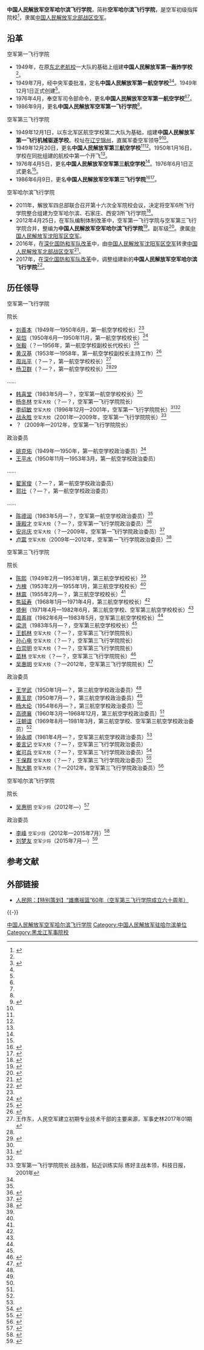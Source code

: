 {{高校
|名称    =中国人民解放军空军哈尔滨飞行学院
|外文名  =PLA Air Force Harbin Flight Academy
|图像    =[[File:China_Emblem_PLA.svg|200px]]
|图像说明=
|校训    =
|建校    =2017年
|闭校    =
|类型    =军事高校
|校长    =
|院长    =
|书记    =
|教师    =
|职工    =
|学生    =
|地址    ={{CHN}}[[黑龙江省|黑龙江省]][[哈尔滨市|哈尔滨市]]
|校园环境=
|面积    =
|代表色  =
|隶属    =
|邮编    =
|电话    =
|网站    =
|标志    =
|脚注    =
}}

'''中国人民解放军空军哈尔滨飞行学院'''，简称'''空军哈尔滨飞行学院'''，是空军初级指挥院校<ref name=mod>{{Cite web|url=http://www.mod.gov.cn/service/2009-09/09/content_4086518.htm|title=飞行学院介绍：空军第一飞行学院|accessdate=2017-09-14|author=|date=2009-09-09|publisher=中华人民共和国国防部|archive-date=2020-11-04|archive-url=https://web.archive.org/web/20201104091519/http://www.mod.gov.cn/service/2009-09/09/content_4086518.htm|dead-url=no}}</ref>，隶属[[中国人民解放军北部战区空军|中国人民解放军北部战区空军]]。

==沿革==
;空军第一飞行学院
*1949年，在原[[东北民主联军航空学校|东北老航校]]一大队的基础上组建'''中国人民解放军第一轰炸学校'''<ref name=mod/>。
*1949年7月，经中央军委批准，定名'''中国人民解放军第一航空学校'''<ref name=hljszjsz> {{Cite book | author =黑龙江省地方志编纂委员会  | title = 黑龙江省志·军事志 | location =  | publisher =黑龙江人民出版社  | date = 1994年 | pages = 114-115 | ISBN =  | accessdate =  | url =  | language =  | quote =  }} </ref><ref name=mod/>。1949年12月1日正式创建<ref name=lishm/>。
*1976年4月，奉空军司令部命令，更名'''中国人民解放军空军第一航空学校'''<ref name=hljszjsz/><ref name=mod/>。
*1986年9月，更名'''中国人民解放军空军第一飞行学院'''<ref name=mod/>。

;空军第三飞行学院
*1949年12月1日，以东北军区航空学校第二大队为基础，组建'''中国人民解放军第一飞行机械驱逐学校'''。校址在[[辽宁|辽宁]][[锦州|锦州]]，直属军委空军领导<ref name=lnszjsz> {{Cite book | author = 辽宁省地方志编纂委员会办公室主编 | title = 辽宁省志·军事志 | location =  | publisher =  辽宁科学技术出版社| date = 1999年 | pages = 288-289 | ISBN =  | accessdate =  | url =  | language =  | quote =  }} </ref><ref name=disanjj/>。
*1949年12月20日，更名'''中国人民解放军第三航空学校'''<ref name=lnszjsz/><ref name=disanjj/>。1950年1月16日，学校在同批组建的航校中第一个开飞<ref name=disansohu/>。
*1976年4月5日，更名'''中国人民解放军空军第三航空学校'''<ref name=lnszjsz/>。1976年6月1日正式更名<ref name=disanjj/>。
*1986年6月9日，更名'''中国人民解放军空军第三飞行学院'''<ref>{{Cite web  |url =http://edu.sina.com.cn/gaokao/2011-09-21/1438313496.shtml  |title =空军第三飞行学院简介  |author =  |date =2011-09-21  |publisher =新浪  |language =  |accessdate =  |quote =  |archive-date =2019-05-24  |archive-url =https://web.archive.org/web/20190524161302/http://edu.sina.com.cn/gaokao/2011-09-21/1438313496.shtml  |dead-url =no  }}</ref><ref name=disanjj>{{Cite web |url = http://www.mod.gov.cn/service/2009-09/09/content_4086522.htm |title = 飞行学院介绍：空军第三飞行学院 |author =  |date = 2009-09-09 |publisher = 中华人民共和国国防部 |language =  |accessdate =  |quote =  |archive-date = 2014-08-23 |archive-url = https://web.archive.org/web/20140823050741/http://www.mod.gov.cn/service/2009-09/09/content_4086522.htm |dead-url = no }}</ref>。

;空军哈尔滨飞行学院
*2011年，解放军四总部联合召开第十六次全军院校会议，决定将空军6所飞行学院整合组建为空军哈尔滨、石家庄、西安3所飞行学院<ref>{{Cite web  |url =http://theory.people.com.cn/GB/16812836.html  |title =中国军校改革背后的战略指向  |author =邱蜀林  |date =2012-01-06  |publisher =中国共产党新闻网  |language =  |accessdate =  |quote =  |archive-url =https://web.archive.org/web/20171003224759/http://theory.people.com.cn/GB/16812836.html  |archive-date =2017-10-03  |dead-url =yes  }}</ref>。
*2012年4月25日，在军队编制体制改革中，空军第一飞行学院与空军第三飞行学院合并，整编为'''中国人民解放军空军哈尔滨飞行学院'''<ref>{{Cite web |url = http://www.mod.gov.cn/academy/2014-08/21/content_4531067.htm |title = 跨越时空的忠诚航迹——空军哈尔滨飞行学院传承东北老航校精神创排音乐话剧《人民空军从这里起飞》纪实 |author =  |date = 2014-08-21 |publisher = 中华人民共和国国防部 |language =  |accessdate =  |quote =  |archive-date = 2020-11-04 |archive-url = https://web.archive.org/web/20201104183306/http://www.mod.gov.cn/academy/2014-08/21/content_4531067.htm |dead-url = no }}</ref>。副军级<ref>{{Cite web |url = http://news.sina.com.cn/o/2012-01-21/112623835432.shtml |title = 港媒:空军院校体系趋成熟折射空军发展新走向 |author =  |date = 2012-01-21 |publisher = 新浪 |language =  |accessdate =  |quote =  |archive-date = 2020-11-04 |archive-url = https://web.archive.org/web/20201104180103/http://news.sina.com.cn/o/2012-01-21/112623835432.shtml |dead-url = no }}</ref>。隶属[[中国人民解放军沈阳军区空军|中国人民解放军沈阳军区空军]]。
*2016年，在[[深化国防和军队改革|深化国防和军队改革]]中，由[[中国人民解放军沈阳军区空军|中国人民解放军沈阳军区空军]]转隶[[中国人民解放军北部战区空军|中国人民解放军北部战区空军]]<ref>{{Cite web|url=http://www.gyzx.org/hlj/gynews/2016-09-30/9122.html|title=哈尔滨飞行学院向克东县捐资助学献爱心|accessdate=2017-09-14|author=|date=2016-09-30|work=|publisher=中国公益在线|archive-url=https://web.archive.org/web/20170914125415/http://www.gyzx.org/hlj/gynews/2016-09-30/9122.html|archive-date=2017-09-14|dead-url=yes}}</ref>。
*2017年，在[[深化国防和军队改革|深化国防和军队改革]]中，调整组建新的'''中国人民解放军空军哈尔滨飞行学院'''<ref>{{Cite web  |url =http://www.mod.gov.cn/shouye/2017-06/29/content_4783975.htm  |title =国防部公布调整改革后军队院校名称  |author =  |date =2017-06-29  |publisher =中华人民共和国国防部  |language =  |accessdate =  |quote =  |archive-date =2017-08-13  |archive-url =https://web.archive.org/web/20170813104316/http://www.mod.gov.cn/shouye/2017-06/29/content_4783975.htm  |dead-url =no  }}</ref>。

==历任领导==
;空军第一飞行学院
{{col-begin}}
{{col-2}}
; 院长
*[[刘善本|刘善本]]（1949年—1950年6月，第一航空学校校长）<ref name=hljszjsz/>
*[[吴恺|吴恺]]（1950年6月—1950年11月，第一航空学校校长）<ref>{{Cite web |url = http://mil.news.sina.com.cn/2000-10-27/7110.html |title = 原武汉军区空军顾问吴恺同志逝世 |author =  |date = 2000-10-27 |publisher = 新浪 |language =  |accessdate =  |quote =  |archive-date = 2020-11-04 |archive-url = https://web.archive.org/web/20201104185444/http://mil.news.sina.com.cn/2000-10-27/7110.html |dead-url = no }}</ref>
*[[张毅_(空军)|张毅]]（？—1956年，第一航空学校副校长代校长）<ref>{{Cite web |url = http://mil.news.sina.com.cn/2013-11-03/0630747621.html |title = 讣告 |author =  |date = 2013-11-03 |publisher = 新浪 |language =  |accessdate =  |quote =  |archive-date = 2020-11-04 |archive-url = https://web.archive.org/web/20201104120901/http://mil.news.sina.com.cn/2013-11-03/0630747621.html |dead-url = no }}</ref>
*[[黄汉基|黄汉基]]（1953年—1958年，第一航空学校副校长主持工作）<ref>{{Cite web |url = http://news.163.com/13/1104/03/9CQCTBLF00014Q4P.html |title = 民国海军部总长黄钟瑛和他的“海军家族” |author =  |date = 2013-11-04 |publisher = 网易 |language =  |accessdate =  |quote =  |archive-url = https://web.archive.org/web/20170804214306/http://news.163.com/13/1104/03/9CQCTBLF00014Q4P.html |archive-date = 2017-08-04 |dead-url = yes }}</ref>
*[[周兆平|周兆平]]（？—？，第一航空学校校长）<ref name=wangzd>王作东，人民空军建立初期专业技术干部的主要来源，军事史林2017年01期</ref>
*[[杨卫群|杨卫群]]（？—？，第一航空学校校长）<ref name=wangzd/><ref>{{Cite web |url = http://cpc.people.com.cn/GB/64093/87393/9245362.html |title = 空军指挥学院原院长杨卫群同志逝世 |author =  |date = 2009-05-06 |publisher = 中国共产党新闻网 |language =  |accessdate =  |quote =  |archive-date = 2019-05-20 |archive-url = https://web.archive.org/web/20190520201430/http://cpc.people.com.cn/GB/64093/87393/9245362.html |dead-url = no }}</ref>
……
*[[韩喜堂|韩喜堂]]（1983年5月—？，空军第一航空学校校长）<ref name=hljszjsz/>
*[[杨冬林|杨冬林]] <small>空军大校</small>（？—？，空军第一飞行学院院长）
*[[李绍敏|李绍敏]] <small>空军大校</small>（1996年12月—2001年，空军第一飞行学院院长）<ref name=lishm>{{Cite web |url = http://mil.news.sina.com.cn/2000-12-03/9132.html |title = 创一流院校　育蓝天英才——访空军第一飞行学院院长李绍敏大校 |author =  |date = 2000-12-03 |publisher = 新浪 |language =  |accessdate =  |quote =  |archive-date = 2019-05-20 |archive-url = https://web.archive.org/web/20190520231931/http://mil.news.sina.com.cn/2000-12-03/9132.html |dead-url = no }}</ref><ref name=shenkong/>
*[[战永胜|战永胜]] <small>空军大校</small>（2001年—2009年，空军第一飞行学院院长）<ref>空军第一飞行学院院长 战永胜，贴近训练实际 练好主战本领，科技日报，2001年</ref>
*？（2009年—2012年，空军第一飞行学院院长）

{{col-2}}
; 政治委员
*[[姚克佑|姚克佑]]（1949年—1950年，第一航空学校政治委员）<ref name=hljszjsz/>
*[[王平水|王平水]]（1950年11月—1953年3月，第一航空学校政治委员）
……
*[[翟家俊|翟家俊]]（？—？，第一航空学校政治委员）
*[[郭壮|郭壮]]（？—？，第一航空学校政治委员）
……
*[[陈德润|陈德润]]（1983年5月—？，空军第一航空学校政治委员）<ref name=hljszjsz/>
*[[康殿才|康殿才]] <small>空军大校</small>（？—？，空军第一飞行学院政治委员）<ref name=shenkong>{{Cite web  |url =http://www.gmw.cn/01gmrb/1998-08/24/GB/17794%5EGM4-2408.HTM  |title =沈空某飞院主动请战保卫哈尔滨  |author =  |date =1998-08-24  |publisher =光明网  |language =  |accessdate =  |quote =  |archive-date =2020-11-04  |archive-url =https://web.archive.org/web/20201104130436/http://www.gmw.cn/01gmrb/1998-08/24/GB/17794%5EGM4-2408.HTM  |dead-url =no  }}</ref>
*[[安兆庆|安兆庆]] <small>空军大校</small>（？—2009年，空军第一飞行学院政治委员）<ref>{{Cite web |url = http://news.qq.com/a/20170120/030280.htm |title = 南部战区空军政委安兆庆升任军委装备发展部政委 |author =  |date = 2017-01-20 |publisher = 腾讯 |language =  |accessdate =  |quote =  |archive-date = 2020-11-15 |archive-url = https://web.archive.org/web/20201115093038/https://news.qq.com/a/20170120/030280.htm |dead-url = no }}</ref>
*[[卢震_(解放军)|卢震]] <small>空军大校</small>（2009年—2012年，空军第一飞行学院政治委员）<ref>{{Cite web |url = http://news.qq.com/a/20160626/022332.htm |title = 卢震任东部战区空军政治工作部主任 跻身正军级 |author =  |date = 2016-06-26 |publisher = 腾讯 |language =  |accessdate =  |quote =  |archive-date = 2020-11-15 |archive-url = https://web.archive.org/web/20201115184647/https://news.qq.com/a/20160626/022332.htm |dead-url = no }}</ref>

{{col-end}}

;空军第三飞行学院
{{col-begin}}
{{col-2}}
;院长
*[[陈熙|陈熙]]（1949年2月—1953年1月，第三航空学校校长）<ref name=lnszjsz/>
*[[方槐|方槐]]（1953年2月—1955年1月，第三航空学校校长）<ref name=lnszjsz/>
*[[林震|林震]]（1955年2月—？，第三航空学校校长）<ref name=lnszjsz/>
*[[焦延寿|焦延寿]]（1968年1月—1971年4月，第三航空学校校长）<ref name=lnszjsz/>
*[[盛俐|盛俐]]（1971年4月—1982年6月，第三航空学校、空军第三航空学校校长）<ref name=lnszjsz/>
*[[周善祥|周善祥]]（1982年6月—1983年5月，空军第三航空学校校长）<ref name=lnszjsz/>
*[[梁洪|梁洪]]（1983年5月—？，空军第三航空学校校长）<ref name=lnszjsz/>
*[[王鹤林|王鹤林]] <small>空军大校</small>（？—？，空军第三飞行学院院长）
*[[孙心电|孙心电]] <small>空军大校</small>（？—？，空军第三飞行学院院长）
*[[白崇明|白崇明]] <small>空军大校</small>（？—？，空军第三飞行学院院长）
*[[苗林|苗林]] <small>空军大校</small>（？—？，空军第三飞行学院院长）<ref>{{Cite web  |url =http://news.carnoc.com/list/93/93995.html  |title =锦州——北京航线于十二月八日举行首航仪式  |author =  |date =2007-12-10  |publisher =民航资源网  |language =  |accessdate =  |quote =  |archive-date =2020-11-04  |archive-url =https://web.archive.org/web/20201104141154/http://news.carnoc.com/list/93/93995.html  |dead-url =no  }}</ref>
*[[吴惠明|吴惠明]] <small>空军大校</small>（？—2012年，空军第三飞行学院院长）<ref>{{Cite web |url = http://mil.news.sina.com.cn/2009-12-01/1152575811.html |title = 空军第三飞行学院毕业生共击落击伤敌机118架 |author =  |date = 2009-12-01 |publisher = 新浪 |language =  |accessdate =  |quote =  |archive-date = 2019-05-21 |archive-url = https://web.archive.org/web/20190521022133/http://mil.news.sina.com.cn/2009-12-01/1152575811.html |dead-url = no }}</ref>

{{col-2}}
;政治委员
*[[王学武|王学武]]（1950年1月—？，第三航空学校政治委员）<ref name=lnszjsz/>
*[[黄玉昆|黄玉昆]]（1950年7月—？，第三航空学校政治委员）<ref name=lnszjsz/>
*[[杨大伦|杨大伦]]（1954年6月—？，第三航空学校政治委员）<ref name=lnszjsz/>
*[[高德襄|高德襄]]（1960年3月—1968年12月，第三航空学校政治委员）<ref name=lnszjsz/>
*[[汪朝谊|汪朝谊]]（1969年8月—1981年3月，第三航空学校、空军第三航空学校政治委员）<ref name=lnszjsz/>
*[[钟永顺|钟永顺]]（1981年4月—？，空军第三航空学校政治委员）<ref name=lnszjsz/>
*[[姜言记|姜言记]] <small>空军大校</small>（？—？，空军第三飞行学院政治委员）
*[[崔可兵|崔可兵]] <small>空军大校</small>（？—？，空军第三飞行学院政治委员）<ref>{{Cite web  |url =http://henan.china.com.cn/news/china/201304/B37504TDVU.html  |title =辽宁省司法厅副厅长崔可兵简介  |author =  |date =2013-04-10  |publisher =中国网  |language =  |accessdate =  |quote =  |archive-url =https://web.archive.org/web/20171003175024/http://henan.china.com.cn/news/china/201304/B37504TDVU.html  |archive-date =2017-10-03  |dead-url =yes  }}</ref>
*[[王保群|王保群]] <small>空军大校</small>（？—？，空军第三飞行学院政治委员）<ref name=disansohu>{{Cite web |url = http://news.sohu.com/20091201/n268609754.shtml |title = 空军第三飞行学院60年培养5000余名飞行人才 |author =  |date = 2009-12-01 |publisher = 搜狐 |language =  |accessdate =  |quote =  |archive-date = 2019-05-20 |archive-url = https://web.archive.org/web/20190520075011/http://news.sohu.com/20091201/n268609754.shtml |dead-url = no }}</ref>
*[[陶大鹏|陶大鹏]] <small>空军大校</small>（？—2012年，空军第三飞行学院政治委员）<ref>{{Cite web |url = http://zqb.cyol.com/html/2011-08/26/nw.D110000zgqnb_20110826_1-09.htm |title = 中国空军三支飞行表演队共舞蓝天 |author =  |date =  |publisher = 中国青年报2011年08月26日，第09版 |language =  |accessdate =  |quote =  |archive-date = 2017年10月3日 |archive-url = https://web.archive.org/web/20171003191743/http://zqb.cyol.com/html/2011-08/26/nw.D110000zgqnb_20110826_1-09.htm |dead-url = no }}</ref>

{{col-end}}

;空军哈尔滨飞行学院
{{col-begin}}
{{col-2}}
;院长
*[[吴惠明|吴惠明]] <small>空军少将</small>（2012年—）<ref>{{cite web|url=http://lnly.wenming.cn/ldyl/201607/t20160706_2673710.htm|title=王凤波会见沈空哈尔滨飞行学院院长吴惠明|accessdate=2016-09-05|author=|date=2016-07-06|publisher=辽阳文明网|archive-date=2016-09-17|archive-url=https://web.archive.org/web/20160917155017/http://lnly.wenming.cn/ldyl/201607/t20160706_2673710.htm|dead-url=no}}</ref>

{{col-2}}
;政治委员
*[[李峰_(空军)|李峰]] <small>空军少将</small>（2012年—2015年7月）<ref>{{cite web|url=http://www.hljtv.com/2012/0801/221351.shtml|title=哈尔滨海关深入开展“内涵式学军”活动|accessdate=2016-09-05|author=|date=2012-08-01|publisher=黑龙江网络广播电视台|deadurl=yes|archiveurl=https://web.archive.org/web/20160916144640/http://www.hljtv.com/2012/0801/221351.shtml|archivedate=2016-09-16|df=}}</ref>
*[[刘梦友|刘梦友]] <small>空军少将</small>（2015年7月—）<ref>{{cite web|title=东北老航校精神教育基地在空军哈尔滨飞行学院揭牌|url=http://hlj.xinhuanet.com/news/2015-12/08/c_134896184.htm|publisher=新华网黑龙江频道|accessdate=2016-09-05|deadurl=yes|archiveurl=https://web.archive.org/web/20160916125440/http://hlj.xinhuanet.com/news/2015-12/08/c_134896184.htm|archivedate=2016-09-16}}</ref>
{{col-end}}

== 参考文献 ==
{{Reflist}}

==外部链接==
*[http://military.people.com.cn/GB/1076/52977/10502771.html 人民网：【特别策划】“雄鹰摇篮”60年（空军第三飞行学院成立六十周年）]{{Wayback|url=http://military.people.com.cn/GB/1076/52977/10502771.html |date=20120113060152 }}

{{-}}
{{PLA-college|nocat}}
{{黑龙江高等院校|nocat}}

[[Category:中国人民解放军空军哈尔滨飞行学院|]]
[[Category:中国人民解放军驻哈尔滨单位|Category:中国人民解放军驻哈尔滨单位]]
[[Category:黑龙江军事院校|Category:黑龙江军事院校]]